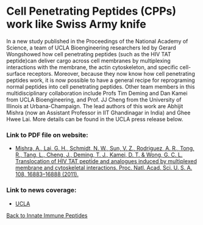 # Cell Penetrating Peptides (CPPs) work like Swiss Army knife

In a new study published in the Proceedings of the National Academy of Science, a team of UCLA Bioengineering researchers led by Gerard Wongshowed how cell penetrating peptides (such as the HIV TAT peptide)can deliver cargo across cell membranes by multiplexing interactions with the membrane, the actin cytoskeleton, and specific cell-surface receptors. Moreover, because they now know how cell penetrating peptides work, it is now possible to have a general recipe for reprograming normal peptides into cell penetrating peptides. Other team members in this multidisciplinary collaboration include Profs Tim Deming and Dan Kamei from UCLA Bioengineering, and Prof. JJ Cheng from the University of Illinois at Urbana-Champaign. The lead authors of this work are Abhijit Mishra (now an Assistant Professor in IIT Ghandinagar in India) and Ghee Hwee Lai. More details can be found in the UCLA press release below.

### Link to PDF file on website:
- [Mishra, A., Lai, G. H., Schmidt, N. W., Sun, V. Z., Rodriguez, A. R., Tong, R., Tang, L., Cheng, J., Deming, T. J., Kamei, D. T. & Wong, G. C. L. Translocation of HIV TAT peptide and analogues induced by multiplexed membrane and cytoskeletal interactions. Proc. Natl. Acad. Sci. U. S. A. 108, 16883–16888 (2011).
](/pdf/10.1073~pnas.1108795108.pdf)

### Link to news coverage:
- [UCLA](https://samueli.ucla.edu/ucla-study-shows-cell-penetrating-peptides-for-drug-delivery-act-like-a-swiss-army-knife/)

[Back to Innate Immune Peptides](/research/innate-immune-peptides)
